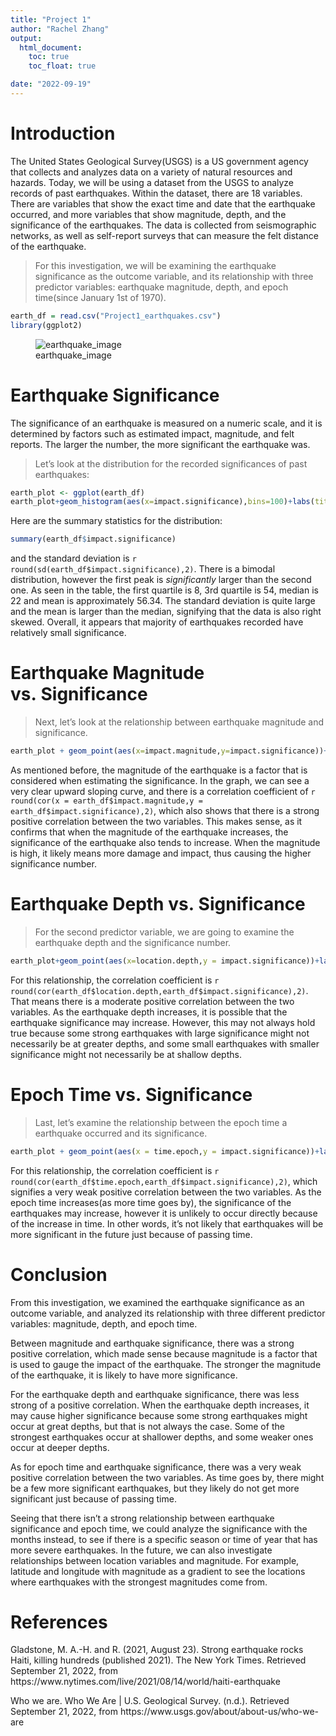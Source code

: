 ---
title: "Project 1"
author: "Rachel Zhang"
output: 
  html_document:
    toc: true
    toc_float: true

date: "2022-09-19"
---

# **Introduction**

The United States Geological Survey(USGS) is a US government agency that collects and analyzes data on a variety of natural resources and hazards. Today, we will be using a dataset from the USGS to analyze records of past earthquakes. Within the dataset, there are 18 variables. There are variables that show the exact time and date that the earthquake occurred, and more variables that show magnitude, depth, and the significance of the earthquakes. The data is collected from seismographic networks, as well as self-report surveys that can measure the felt distance of the earthquake.

> For this investigation, we will be examining the earthquake significance as the outcome variable, and its relationship with three predictor variables: earthquake magnitude, depth, and epoch time(since January 1st of 1970). 

```{r, echo = FALSE}
earth_df = read.csv("Project1_earthquakes.csv")
library(ggplot2)

```
![earthquake_image](earthquake.jpg)

# **Earthquake Significance**

The significance of an earthquake is measured on a numeric scale, and it is determined by factors such as estimated impact, magnitude, and felt reports. The larger the number, the more significant the earthquake was. 

>Let's look at the distribution for the recorded significances of past earthquakes:

```{r,echo=FALSE}
earth_plot <- ggplot(earth_df)
earth_plot+geom_histogram(aes(x=impact.significance),bins=100)+labs(title="Distribution of Earthquake Significance",x="Significance Number",y="Frequency")
```

Here are the summary statistics for the distribution:
```{r,echo=FALSE} 
summary(earth_df$impact.significance)

```

and the standard deviation is `r round(sd(earth_df$impact.significance),2)`. There is a bimodal distribution, however the first peak is *significantly* larger than the second one. As seen in the table, the first quartile is 8, 3rd quartile is 54, median is 22 and mean is approximately 56.34. The standard deviation is quite large and the mean is larger than the median, signifying that the data is also right skewed. 
Overall, it appears that majority of earthquakes recorded have relatively small significance. 




# **Earthquake Magnitude vs. Significance**

>Next, let's look at the relationship between earthquake magnitude and significance. 

```{r, echo=FALSE}

earth_plot + geom_point(aes(x=impact.magnitude,y=impact.significance))+labs(title="Earthquake Magnitude vs. Significance", subtitle = "",x="Earthquake Magnitude",y="Earthquake Significance")
```

As mentioned before, the magnitude of the earthquake is a factor that is considered when estimating the significance. In the graph, we can see a very clear upward sloping curve, and there is a correlation coefficient of `r round(cor(x = earth_df$impact.magnitude,y = earth_df$impact.significance),2)`, which also shows that there is a strong positive correlation between the two variables. This makes sense, as it confirms that when the magnitude of the earthquake increases, the significance of the earthquake also tends to increase. When the magnitude is high, it likely means more damage and impact, thus causing the higher significance number.


# **Earthquake Depth vs. Significance**

>For the second predictor variable, we are going to examine the earthquake depth and the significance number. 



```{r,echo=FALSE}
earth_plot+geom_point(aes(x=location.depth,y = impact.significance))+labs(title = "Earthquake Depth vs Significance",x = "Earthquake Depth(km)",y = "Earthquake Significance")

```

For this relationship, the correlation coefficient is `r round(cor(earth_df$location.depth,earth_df$impact.significance),2)`. That means there is a moderate positive correlation between the two variables. As the earthquake depth increases, it is possible that the earthquake significance may increase. However, this may not always hold true because some strong earthquakes with large significance might not necessarily be at greater depths, and some small earthquakes with smaller significance might not necessarily be at shallow depths. 

# **Epoch Time vs. Significance**

> Last, let's examine the relationship between the epoch time a earthquake occurred and its significance.

```{r,echo=FALSE}
earth_plot + geom_point(aes(x = time.epoch,y = impact.significance))+labs(title = "Epoch Time vs. Significance",x="Epoch Time",y = "Earthquake Significance")
```

For this relationship, the correlation coefficient is `r round(cor(earth_df$time.epoch,earth_df$impact.significance),2)`, which signifies a very weak positive correlation between the two variables. As the epoch time increases(as more time goes by), the significance of the earthquakes may increase, however it is unlikely to occur directly because of the increase in time. In other words, it's not likely that earthquakes will be more significant in the future just because of passing time. 

# **Conclusion**

From this investigation, we examined the earthquake significance as an outcome variable, and analyzed its relationship with three different predictor variables: magnitude, depth, and epoch time. 

Between magnitude and earthquake significance, there was a strong positive correlation, which made sense because magnitude is a factor that is used to gauge the impact of the earthquake. The stronger the magnitude of the earthquake, it is likely to have more significance. 

For the earthquake depth and earthquake significance, there was less strong of a positive correlation. When the earthquake depth increases, it may cause higher significance because some strong earthquakes might occur at great depths, but that is not always the case. Some of the strongest earthquakes occur at shallower depths, and some weaker ones occur at deeper depths. 

As for epoch time and earthquake significance, there was a very weak positive correlation between the two variables. As time goes by, there might be a few more significant earthquakes, but they likely do not get more significant just because of passing time. 

Seeing that there isn't a strong relationship between earthquake significance and epoch time, we could analyze the significance with the months instead, to see if there is a specific season or time of year that has more severe earthquakes. In the future, we can also investigate relationships between location variables and magnitude. For example, latitude and longitude with magnitude as a gradient to see the locations where earthquakes with the strongest magnitudes come from.



# **References**

Gladstone, M. A.-H. and R. (2021, August 23). Strong earthquake rocks Haiti, killing hundreds (published 2021). The New York Times. Retrieved September 21, 2022, from https://www.nytimes.com/live/2021/08/14/world/haiti-earthquake 

Who we are. Who We Are | U.S. Geological Survey. (n.d.). Retrieved September 21, 2022, from https://www.usgs.gov/about/about-us/who-we-are 


